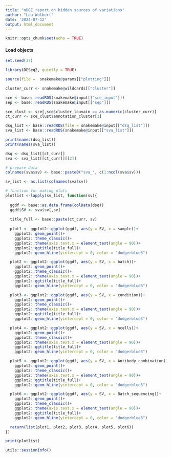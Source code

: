 ```yaml
---
title: "nDGE report on hidden sources of variations"
author: "Lea Wölbert"
date: '2024-07-12'
output: html_document
---
```


```r
knitr::opts_chunk$set(echo = TRUE)
```

#### Load objects

```r
set.seed(37)
```

```r
library(DESeq2, quietly = TRUE)
```

```r
source(file =  snakemake@params[["plotting"]])
```

```r

cluster_curr <- snakemake@wildcards[["cluster"]]

sce <- base::readRDS(snakemake@input[["sce_input"]])
sep <- base::readRDS(snakemake@input[["sep"]])

sce_clust <- sce[,sce$cluster_louvain == as.numeric(cluster_curr)]
ct_curr <- sce_clust$annotation_cluster[1]

dsq_list <- base::readRDS(file = snakemake@input[["dsq_list"]])
sva_list <- base::readRDS(snakemake@input[["sva_list"]])

print(names(dsq_list))
print(names(sva_list))

dsq <- dsq_list[[ct_curr]]
sva <- sva_list[[ct_curr]][[2]]
```

```r

# prepare data
colnames(sva$sv) <- base::paste0("sva_", c(1:ncol(sva$sv)))

sv_list <- as.list(colnames(sva$sv))

# function for making plots
plotlist <-lapply(sv_list, function(sv){
  
  ggdf <- base::as.data.frame(colData(dsq))
  ggdf$SV <- sva$sv[,sv]
  
  title_full <- base::paste(ct_curr, sv)
  
  plot1 <- ggplot2::ggplot(ggdf, aes(y = SV, x = sample))+
    ggplot2::geom_point()+
    ggplot2::theme_classic()+
    ggplot2::theme(axis.text.x = element_text(angle = 90))+
    ggplot2::ggtitle(title_full)+
    ggplot2::geom_hline(yintercept = 0, color = "dodgerblue3")

  plot2 <- ggplot2::ggplot(ggdf, aes(y = SV, x = batch))+
    ggplot2::geom_point()+
    ggplot2::theme_classic()+
    ggplot2::theme(axis.text.x = element_text(angle = 90))+
    ggplot2::ggtitle(title_full)+
    ggplot2::geom_hline(yintercept = 0, color = "dodgerblue3")

  plot3 <- ggplot2::ggplot(ggdf, aes(y = SV, x = condition))+
    ggplot2::geom_point()+
    ggplot2::theme_classic()+
    ggplot2::theme(axis.text.x = element_text(angle = 90))+
    ggplot2::ggtitle(title_full)+
    ggplot2::geom_hline(yintercept = 0, color = "dodgerblue3")

  plot4 <- ggplot2::ggplot(ggdf, aes(y = SV, x = ncells))+
    ggplot2::geom_point()+
    ggplot2::theme_classic()+
    ggplot2::theme(axis.text.x = element_text(angle = 90))+
    ggplot2::ggtitle(title_full)+
    ggplot2::geom_hline(yintercept = 0, color = "dodgerblue3")

  plot5 <- ggplot2::ggplot(ggdf, aes(y = SV, x = Antibody_combination))+
    ggplot2::geom_point()+
    ggplot2::theme_classic()+
    ggplot2::theme(axis.text.x = element_text(angle = 90))+
    ggplot2::ggtitle(title_full)+
    ggplot2::geom_hline(yintercept = 0, color = "dodgerblue3")

  plot6 <- ggplot2::ggplot(ggdf, aes(y = SV, x = Batch_sequencing))+
    ggplot2::geom_point()+
    ggplot2::theme_classic()+
    ggplot2::theme(axis.text.x = element_text(angle = 90))+
    ggplot2::ggtitle(title_full)+
    ggplot2::geom_hline(yintercept = 0, color = "dodgerblue3")

  return(list(plot1, plot2, plot3, plot4, plot5, plot6))
})
```

```r
print(plotlist)
```

```r
utils::sessionInfo()
```